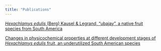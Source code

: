 ```yaml
---
title: "Publications"
---
```


[*Hexachlamys edulis* (Berg) Kausel & Legrand, “ubajay”, a native fruit species from South America](https://oaj.fupress.net/index.php/ahs/article/view/10660)

[Changes in physicochemical properties at different development stages of *Hexachlamys edulis* fruit, an underutilized South American species](https://doi.org/10.1016/j.heliyon.2021.e08323)